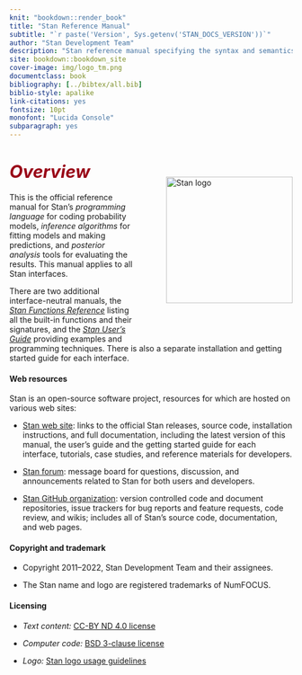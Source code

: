 ```yaml
---
knit: "bookdown::render_book"
title: "Stan Reference Manual"
subtitle: "`r paste('Version', Sys.getenv('STAN_DOCS_VERSION'))`"
author: "Stan Development Team"
description: "Stan reference manual specifying the syntax and semantics of the Stan programming language."
site: bookdown::bookdown_site
cover-image: img/logo_tm.png
documentclass: book
bibliography: [../bibtex/all.bib]
biblio-style: apalike
link-citations: yes
fontsize: 10pt
monofont: "Lucida Console"
subparagraph: yes
---
```


# <i style="font-size: 110%; padding:1.5em 0 0 0; color:#990017;">Overview</i> {-}

<img style="float:right; margin: -2em 0em 4em 4em" src="https://mc-stan.org/images/stan_logo.png" width="225" alt="Stan logo" />

This is the official reference manual for Stan's *programming
language* for coding probability models, *inference algorithms* for
fitting models and making predictions, and *posterior analysis* tools
for evaluating the results.  This manual applies to all Stan
interfaces.

There are two additional interface-neutral manuals, the
[*Stan Functions Reference*](https://mc-stan.org/docs/functions-reference/index.html)
listing all the built-in functions and their signatures,
and the [*Stan User's Guide*](https://mc-stan.org/docs/stan-users-guide/index.html)
providing examples and programming techniques.
There is also a separate installation and getting started guide for
each interface.

#### Web resources {-}

Stan is an open-source software project, resources for which are
hosted on various web sites:

* [Stan web site](https://mc-stan.org/): links to
the official Stan releases, source code, installation instructions,
and full documentation, including the latest version of this manual,
the user's guide and the getting started guide for each interface,
tutorials, case studies, and reference materials for developers.

* [Stan forum](https://discourse.mc-stan.org): message board
for questions, discussion, and announcements related to Stan for
both users and developers.

* [Stan GitHub organization](https://github.com/stan-dev/stan):
version controlled code and document repositories, issue trackers for
bug reports and feature requests, code review, and wikis; includes
all of Stan's source code, documentation, and web pages.


#### Copyright and trademark {-}

* Copyright 2011--2022, Stan Development Team and their assignees.

* The Stan name and logo are registered trademarks of NumFOCUS.


#### Licensing {-}

* *Text content:*  [CC-BY ND 4.0 license](https://creativecommons.org/licenses/by-nd/4.0/legalcode)

* *Computer code:*  [BSD 3-clause license](https://opensource.org/licenses/BSD-3-Clause)

* *Logo:*  [Stan logo usage guidelines](https://mc-stan.org/about/logo/)
